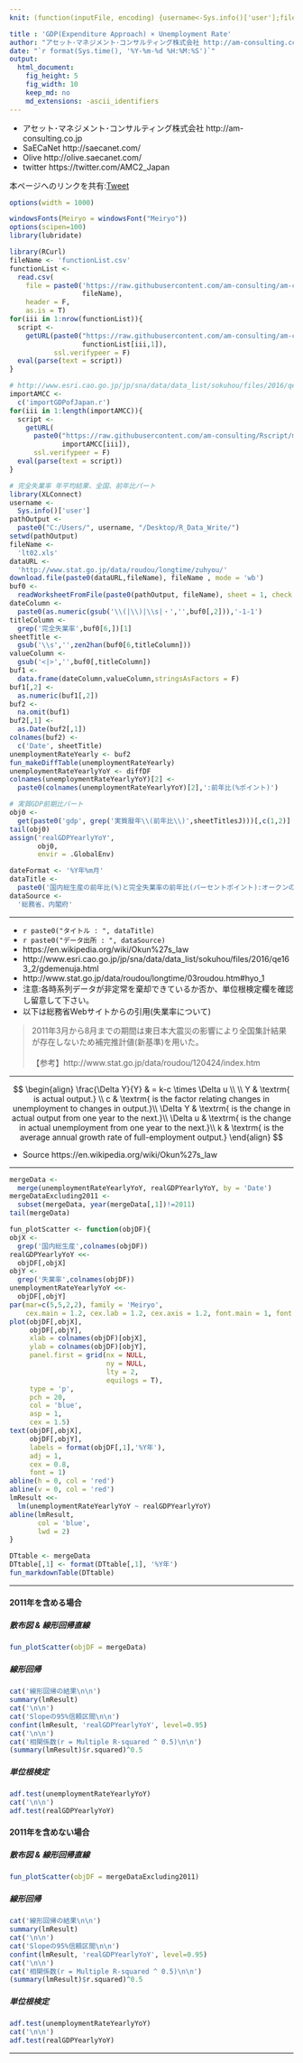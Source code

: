 ```yaml
---
knit: (function(inputFile, encoding) {username<-Sys.info()['user'];fileName<-'defaultPath.csv';pathToFile <-paste0('C:/Users/', username,'/Desktop/pathToCSV/');setwd(pathToFile);buf0<-read.csv(fileName,header = F,skip = 0,stringsAsFactor = F,check.names = F,fileEncoding = 'utf-8');timeStamp<-format(Sys.time(),'%Y%m%d%H%M%S');rmarkdown::render(inputFile, encoding = encoding, output_file = paste0('C:/Users/',username,buf0[2,1],'charts/','am-consulting.co.jp-okunsLaw.html')) })

title : 'GDP(Expenditure Approach) × Unemployment Rate'
author: "アセット･マネジメント･コンサルティング株式会社 http://am-consulting.co.jp"
date: "`r format(Sys.time(), '%Y-%m-%d %H:%M:%S')`"
output: 
  html_document:
    fig_height: 5
    fig_width: 10
    keep_md: no
    md_extensions: -ascii_identifiers 
---
```

<link href="http://knowledgevault.saecanet.com/components/rmarkdown-html.css" rel="stylesheet">
<style>.main-container {max-width : 1000px;}</style>
<script src="http://knowledgevault.saecanet.com/components/JavascriptCode.js"></script>

- アセット･マネジメント･コンサルティング株式会社 http://am-consulting.co.jp
- SaECaNet http://saecanet.com/
- Olive http://olive.saecanet.com/
- twitter https://twitter.com/AMC2_Japan

本ページへのリンクを共有:<a href="https://twitter.com/share" class="twitter-share-button" data-via="AMC2_Japan" data-size="large">Tweet</a> <script>!function(d,s,id){var js,fjs=d.getElementsByTagName(s)[0],p=/^http:/.test(d.location)?'http':'https';if(!d.getElementById(id)){js=d.createElement(s);js.id=id;js.src=p+'://platform.twitter.com/widgets.js';fjs.parentNode.insertBefore(js,fjs);}}(document, 'script', 'twitter-wjs');</script>

```r
options(width = 1000)
```

```r
windowsFonts(Meiryo = windowsFont("Meiryo"))
options(scipen=100)
library(lubridate)
```

```r
library(RCurl)
fileName <- 'functionList.csv'
functionList <-
  read.csv(
    file = paste0('https://raw.githubusercontent.com/am-consulting/am-consulting.github.io/master/csv/',
                  fileName),
    header = F,
    as.is = T)
for(iii in 1:nrow(functionList)){
  script <- 
    getURL(paste0("https://raw.githubusercontent.com/am-consulting/am-consulting.github.io/master/", 
                  functionList[iii,1]),
           ssl.verifypeer = F)
  eval(parse(text = script))
}
```

```r
# http://www.esri.cao.go.jp/jp/sna/data/data_list/sokuhou/files/2016/qe163_2/gdemenuja.html
importAMCC <- 
  c('importGDPofJapan.r')
for(iii in 1:length(importAMCC)){
  script <-
    getURL(
      paste0("https://raw.githubusercontent.com/am-consulting/Rscript/master/",
             importAMCC[iii]),
      ssl.verifypeer = F)
  eval(parse(text = script))
}
```

```r
# 完全失業率 年平均結果、全国、前年比パート
library(XLConnect)
username <- 
  Sys.info()['user']
pathOutput <- 
  paste0("C:/Users/", username, "/Desktop/R_Data_Write/")
setwd(pathOutput)
fileName <- 
  'lt02.xls'
dataURL <- 
  'http://www.stat.go.jp/data/roudou/longtime/zuhyou/'
download.file(paste0(dataURL,fileName), fileName , mode = 'wb')
buf0 <-
  readWorksheetFromFile(paste0(pathOutput, fileName), sheet = 1, check.names = F, header = F)
dateColumn <-
  paste0(as.numeric(gsub('\\(|\\)|\\s|・','',buf0[,2])),'-1-1')
titleColumn <-
  grep('完全失業率',buf0[6,])[1]
sheetTitle <- 
  gsub('\\s','',zen2han(buf0[6,titleColumn]))
valueColumn <-
  gsub('<|>','',buf0[,titleColumn])
buf1 <-
  data.frame(dateColumn,valueColumn,stringsAsFactors = F)
buf1[,2] <- 
  as.numeric(buf1[,2])
buf2 <- 
  na.omit(buf1)
buf2[,1] <- 
  as.Date(buf2[,1])
colnames(buf2) <- 
  c('Date', sheetTitle)
unemploymentRateYearly <- buf2
fun_makeDiffTable(unemploymentRateYearly)
unemploymentRateYearlyYoY <- diffDF
colnames(unemploymentRateYearlyYoY)[2] <- 
  paste0(colnames(unemploymentRateYearlyYoY)[2],':前年比(%ポイント)')
```

```r
# 実質GDP前期比パート
obj0 <- 
  get(paste0('gdp', grep('実質暦年\\(前年比\\)',sheetTitlesJ)))[,c(1,2)]
tail(obj0)
assign('realGDPYearlyYoY',
       obj0,
       envir = .GlobalEnv)
```

```r
dateFormat <- '%Y年%m月'
dataTitle <- 
  paste0('国内総生産の前年比(%)と完全失業率の前年比(パーセントポイント):オークンの法則')
dataSource <- 
  '総務省、内閣府'
```

***

- `r paste0("タイトル : ", dataTitle)`
- `r paste0("データ出所 : ", dataSource)`
- https://en.wikipedia.org/wiki/Okun%27s_law
- http://www.esri.cao.go.jp/jp/sna/data/data_list/sokuhou/files/2016/qe163_2/gdemenuja.html
- http://www.stat.go.jp/data/roudou/longtime/03roudou.htm#hyo_1
- 注意:各時系列データが非定常を棄却できているか否か、単位根検定欄を確認し留意して下さい。
- 以下は総務省Webサイトからの引用(失業率について)

<blockquote>

2011年3月から8月までの期間は東日本大震災の影響により全国集計結果が存在しないため補完推計値(新基準)を用いた。<br><br>【参考】http://www.stat.go.jp/data/roudou/120424/index.htm

</blockquote>

***

$$ 
\begin{align}
\frac{\Delta Y}{Y} & = k-c \times \Delta u \\  \\
Y &  \textrm{ is actual output.} \\
c &  \textrm{ is the factor relating changes in unemployment to changes in output.}\\
\Delta Y & \textrm{ is the change in actual output from one year to the next.}\\
\Delta u & \textrm{ is the change in actual unemployment from one year to the next.}\\
k & \textrm{ is the average annual growth rate of full-employment output.}
\end{align}
$$ 


- Source https://en.wikipedia.org/wiki/Okun%27s_law

***

```r
mergeData <-
  merge(unemploymentRateYearlyYoY, realGDPYearlyYoY, by = 'Date')
mergeDataExcluding2011 <- 
  subset(mergeData, year(mergeData[,1])!=2011)
tail(mergeData)
```

```r
fun_plotScatter <- function(objDF){
objX <- 
  grep('国内総生産',colnames(objDF))
realGDPYearlyYoY <<- 
  objDF[,objX]
objY <- 
  grep('失業率',colnames(objDF))
unemploymentRateYearlyYoY <<- 
  objDF[,objY]
par(mar=c(5,5,2,2), family = 'Meiryo', 
    cex.main = 1.2, cex.lab = 1.2, cex.axis = 1.2, font.main = 1, font.lab = 1, font.axis =1)
plot(objDF[,objX],
     objDF[,objY],
     xlab = colnames(objDF)[objX],
     ylab = colnames(objDF)[objY],
     panel.first = grid(nx = NULL,
                        ny = NULL,
                        lty = 2,
                        equilogs = T),
     type = 'p',
     pch = 20,
     col = 'blue',
     asp = 1,
     cex = 1.5)
text(objDF[,objX],
     objDF[,objY],
     labels = format(objDF[,1],'%Y年'),
     adj = 1,
     cex = 0.8,
     font = 1)
abline(h = 0, col = 'red')
abline(v = 0, col = 'red')
lmResult <<-
  lm(unemploymentRateYearlyYoY ~ realGDPYearlyYoY)
abline(lmResult,
       col = 'blue',
       lwd = 2)
}
```

```r
DTtable <- mergeData
DTtable[,1] <- format(DTtable[,1], '%Y年')
fun_markdownTable(DTtable)
```

***

#### <b>2011年を含める場合</b>
##### 散布図 & 線形回帰直線
```r
fun_plotScatter(objDF = mergeData)
```


##### 線形回帰

```r
cat('線形回帰の結果\n\n')
summary(lmResult)
cat('\n\n')
cat('Slopeの95%信頼区間\n\n')
confint(lmResult, 'realGDPYearlyYoY', level=0.95)
cat('\n\n')
cat('相関係数(r = Multiple R-squared ^ 0.5)\n\n')
(summary(lmResult)$r.squared)^0.5
```

##### 単位根検定

```r
adf.test(unemploymentRateYearlyYoY)
cat('\n\n')
adf.test(realGDPYearlyYoY)
```

#### <b>2011年を含めない場合</b>
##### 散布図 & 線形回帰直線
```r
fun_plotScatter(objDF = mergeDataExcluding2011)
```

##### 線形回帰

```r
cat('線形回帰の結果\n\n')
summary(lmResult)
cat('\n\n')
cat('Slopeの95%信頼区間\n\n')
confint(lmResult, 'realGDPYearlyYoY', level=0.95)
cat('\n\n')
cat('相関係数(r = Multiple R-squared ^ 0.5)\n\n')
(summary(lmResult)$r.squared)^0.5
```

##### 単位根検定

```r
adf.test(unemploymentRateYearlyYoY)
cat('\n\n')
adf.test(realGDPYearlyYoY)
```

***
<script>MakeNegative();</script>
<script>
  (function(i,s,o,g,r,a,m){i['GoogleAnalyticsObject']=r;i[r]=i[r]||function(){
  (i[r].q=i[r].q||[]).push(arguments)},i[r].l=1*new Date();a=s.createElement(o),
  m=s.getElementsByTagName(o)[0];a.async=1;a.src=g;m.parentNode.insertBefore(a,m)
  })(window,document,'script','https://www.google-analytics.com/analytics.js','ga');

  ga('create', 'UA-3077339-5', 'auto');
  ga('send', 'pageview');

</script>
